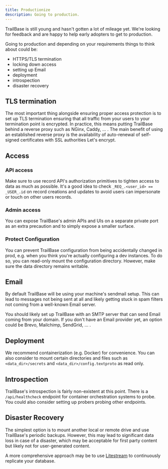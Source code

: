 ```yaml
---
title: Productionize
description: Going to production.
---
```



<Aside type="caution" title="Production">
  TrailBase is still young and hasn't gotten a lot of mileage yet. We're looking
  for feedback and are happy to help early adopters to get to production.
</Aside>

Going to production and depending on your requirements things to think about
could be:

- HTTPS/TLS termination
- locking down access
- setting up Email
- deployment
- introspection
- disaster recovery

## TLS termination

The most important thing alongside ensuring proper access protection is to set
up TLS termination ensuring that all traffic from your users to your
termination point is encrypted.
In practice, this means putting TrailBase behind a reverse proxy such as NGinx,
Caddy, ... . The main benefit of using an established reverse proxy is the
availability of auto-renewal of self-signed certificates with SSL authorities
Let's encrypt.

## Access

### API access

Make sure to use record API's authorization primitives to tighten access to
data as much as possible. It's a good idea to check `_REQ_.<user_id> ==
_USER_.id` on record creations and updates to avoid users can impersonate or
touch on other users records.

### Admin access

You can expose TrailBase's admin APIs and UIs on a separate private port as an
extra precaution and to simply expose a smaller surface.

### Protect Configuration

You can prevent TrailBase configuration from being accidentally changed in
prod, e.g. when you think you're actually configuring a dev instances. To do
so, you can read-only mount the configuration directory. However, make sure the
data directory remains writable.

## Email

By default TrailBase will be using your machine's sendmail setup. This can lead
to messages not being sent at all and likely getting stuck in spam filters not
coming from a well-known Email server.

You should likely set up TrailBase with an SMTP server that can send Email
coming from your domain. If you don't have an Email provider yet, an option
could be Brevo, Mailchimp, SendGrid, ... .

## Deployment

We recommend containerization (e.g. Docker) for convenience. You can also
consider to mount certain directories and files such as `<data_dir>/secrets`
and `<data_dir>/config.textproto` as read only.

## Introspection

TrailBase's introspection is fairly non-existent at this point. There is a
`/api/healthcheck` endpoint for container orchestration systems to probe.
You could also consider setting up probers probing other endpoints.

## Disaster Recovery

The simplest option is to mount another local or remote drive and use
TrailBase's periodic backups.
However, this may lead to significant data loss in case of a disaster, which
may be acceptable for first party content but likely not for user-generated
content.

A more comprehensive approach may be to use [Litestream](https://litestream.io/)
to continuously replicate your database.
